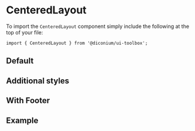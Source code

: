 
<Meta of={CenteredStories} />

# CenteredLayout

To import the `CenteredLayout` component simply include the following at the top of your file:

```
import { CenteredLayout } from '@diconium/ui-toolbox';
```

## Default

<Canvas of={CenteredStories.Default} />

## Additional styles

<Canvas of={CenteredStories.AdditionalStyles} />

## With Footer

<Canvas of={CenteredStories.WithFooter} />

## Example

<Canvas of={CenteredStories.Example} />
